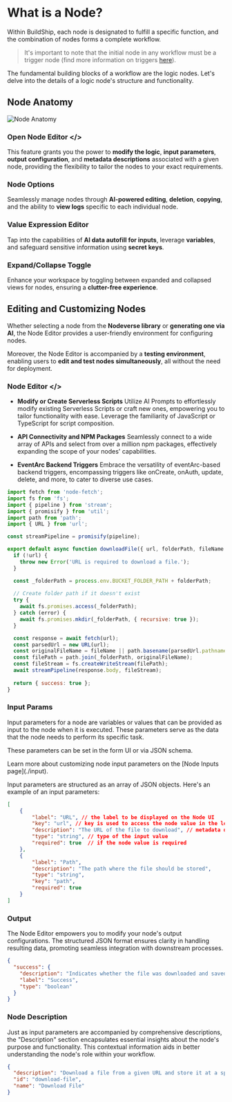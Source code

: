 # What is a Node?


Within BuildShip, each node is designated to fulfill a specific function, and the combination of nodes forms a complete workflow. 

> It's important to note that the initial node in any workflow must be a trigger node (find more information on triggers [here](/basics/trigger)).

The fundamental building blocks of a workflow are the logic nodes. Let's delve into the details of a logic node's structure and functionality.

## Node Anatomy

<Image src={anatomy1} alt="Node Anatomy" width={1200} />

### Open Node Editor &lt;/&gt;

This feature grants you the power to **modify the logic**, **input parameters**, **output configuration**, and **metadata descriptions** associated with a given node, providing the flexibility to tailor the nodes to your exact requirements.

### Node Options 

Seamlessly manage nodes through **AI-powered editing**, **deletion**, **copying**, and the ability to **view logs** specific to each individual node.

### Value Expression Editor 

Tap into the capabilities of **AI data autofill for inputs**, leverage **variables**, and safeguard sensitive information using **secret keys**.

### Expand/Collapse Toggle 

Enhance your workspace by toggling between expanded and collapsed views for nodes, ensuring a **clutter-free experience**.

## Editing and Customizing Nodes

Whether selecting a node from the **Nodeverse library** or **generating one via AI**, the Node Editor provides a user-friendly environment for configuring nodes. 

Moreover, the Node Editor is accompanied by a **testing environment**, enabling users to **edit and test nodes simultaneously**, all without the need for deployment.



### Node Editor &lt;/&gt;

- **Modify or Create Serverless Scripts** 
Utilize AI Prompts to effortlessly modify existing Serverless Scripts or craft new ones, empowering you to tailor functionality with ease. Leverage the familiarity of JavaScript or TypeScript for script composition.

- **API Connectivity and NPM Packages** 
Seamlessly connect to a wide array of APIs and select from over a million npm packages, effectively expanding the scope of your nodes' capabilities.

- **EventArc Backend Triggers** 
Embrace the versatility of eventArc-based backend triggers, encompassing triggers like onCreate, onAuth, update, delete, and more, to cater to diverse use cases.


```js filename="Node Logic - Download a file"
import fetch from 'node-fetch';
import fs from 'fs';
import { pipeline } from 'stream';
import { promisify } from 'util';
import path from 'path';
import { URL } from 'url';

const streamPipeline = promisify(pipeline);

export default async function downloadFile({ url, folderPath, fileName }, { req }) {
  if (!url) {
    throw new Error('URL is required to download a file.');
  }

  const _folderPath = process.env.BUCKET_FOLDER_PATH + folderPath;
  
  // Create folder path if it doesn't exist
  try {
    await fs.promises.access(_folderPath);
  } catch (error) {
    await fs.promises.mkdir(_folderPath, { recursive: true });
  }

  const response = await fetch(url);
  const parsedUrl = new URL(url);
  const originalFileName = fileName || path.basename(parsedUrl.pathname); // Use original name without queries if fileName is not provided
  const filePath = path.join(_folderPath, originalFileName);
  const fileStream = fs.createWriteStream(filePath);
  await streamPipeline(response.body, fileStream);
  
  return { success: true };
}

```

### Input Params

Input parameters for a node are variables or values that can be provided as input to the node when it is executed. These parameters serve as the data that the node needs to perform its specific task. 

These parameters can be set in the form UI or via JSON schema. 

<Callout emoji="💡" type="info">
Learn more about customizing node input parameters on the [Node Inputs page](./input).
</Callout>

Input parameters are structured as an array of JSON objects. Here's an example of an input parameters:

```json filename="Node Input Params"
[
	{
		"label": "URL", // the label to be displayed on the Node UI
		"key": "url", // key is used to access the node value in the logic script 
		"description": "The URL of the file to download", // metadata description of the node value
		"type": "string", // type of the input value
		"required": true  // if the node value is required
	},
	{
		"label": "Path",
		"description": "The path where the file should be stored",
		"type": "string",
		"key": "path",
		"required": true
	}
]
```

### Output

The Node Editor empowers you to modify your node's output configurations. The structured JSON format ensures clarity in handling resulting data, promoting seamless integration with downstream processes.

```json filename="Node Output"
{
  "success": {
    "description": "Indicates whether the file was downloaded and saved successfully",
    "label": "Success",
    "type": "boolean"
  }
}
```

### Node Description

Just as input parameters are accompanied by comprehensive descriptions, the "Description" section encapsulates essential insights about the node's purpose and functionality. This contextual information aids in better understanding the node's role within your workflow.

```json filename="Node Description"
{
  "description": "Download a file from a given URL and store it at a specified path",
  "id": "download-file",
  "name": "Download File"
}
```